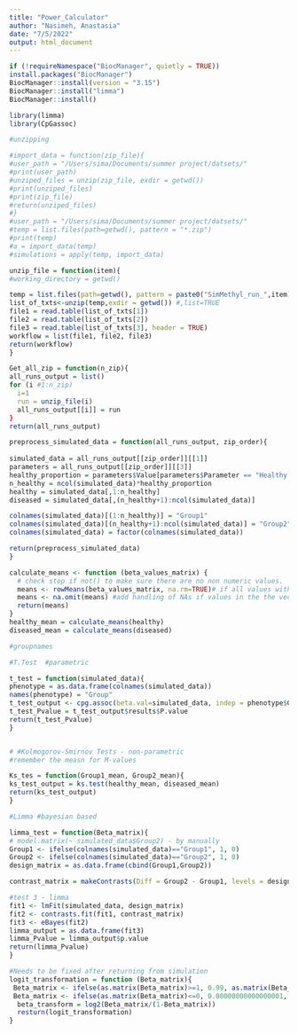 ```yaml
---
title: "Power_Calculator"
author: "Nasimeh, Anastasia"
date: "7/5/2022"
output: html_document
---
```


```r

if (!requireNamespace("BiocManager", quietly = TRUE))
install.packages("BiocManager")
BiocManager::install(version = "3.15")
BiocManager::install("limma")
BiocManager::install()

library(limma)
library(CpGassoc)

```

```r
#unzipping 

#import_data = function(zip_file){
#user_path = "/Users/sima/Documents/summer project/datsets/"
#print(user_path)
#unziped_files = unzip(zip_file, exdir = getwd())
#print(unziped_files)
#print(zip_file)
#return(unziped_files)
#}
#user_path = "/Users/sima/Documents/summer project/datsets/"
#temp = list.files(path=getwd(), pattern = "*.zip")
#print(temp)
#a = import_data(temp)
#simulations = apply(temp, import_data)

unzip_file = function(item){
#working_directory = getwd()

temp = list.files(path=getwd(), pattern = paste0("SimMethyl_run_",item))
list_of_txts<-unzip(temp,exdir = getwd()) #,list=TRUE
file1 = read.table(list_of_txts[1])
file2 = read.table(list_of_txts[2])
file3 = read.table(list_of_txts[3], header = TRUE)
workflow = list(file1, file2, file3)
return(workflow)
}

```

```r
Get_all_zip = function(n_zip){
all_runs_output = list()
for (i #1:n_zip)
  i=1
  run = unzip_file(i)
  all_runs_output[[i]] = run
}
return(all_runs_output)

```

```r
preprocess_simulated_data = function(all_runs_output, zip_order){
  
simulated_data = all_runs_output[[zip_order]][[1]]
parameters = all_runs_output[[zip_order]][[3]]
healthy_proportion = parameters$Value[parameters$Parameter == "Healthy proportion"]
n_healthy = ncol(simulated_data)*healthy_proportion
healthy = simulated_data[,1:n_healthy]
diseased = simulated_data[,(n_healthy+1):ncol(simulated_data)]

colnames(simulated_data)[(1:n_healthy)] = "Group1"
colnames(simulated_data)[(n_healthy+1):ncol(simulated_data)] = "Group2"
colnames(simulated_data) = factor(colnames(simulated_data))

return(preprocess_simulated_data)
}


```

```r
calculate_means <- function (beta_values_matrix) {
  # check stop if not() to make sure there are no non numeric values.
  means <- rowMeans(beta_values_matrix, na.rm=TRUE)# if all values within a row are NA produces NaN
  means <- na.omit(means) #add handling of NAs if values in the the vector are NAs
  return(means)
}
healthy_mean = calculate_means(healthy)
diseased_mean = calculate_means(diseased)

#groupnames


```


```r
#T.Test  #parametric

t_test = function(simulated_data){
phenotype = as.data.frame(colnames(simulated_data))
names(phenotype) = "Group"  
t_test_output <- cpg.assoc(beta.val=simulated_data, indep = phenotype$Group, logit.transform = TRUE) #indep = A vector containing the variable to be tested for association #logit.transform = transforming B-values to M-values 
t_test_Pvalue = t_test_output$results$P.value
return(t_test_Pvalue)
}



```

```r
# #Kolmogorov-Smirnov Tests - non-parametric
#remember the measn for M-values

Ks_tes = function(Group1_mean, Group2_mean){
ks_test_output = ks.test(healthy_mean, diseased_mean)
return(ks_test_output)
}


```

```r
#Limma #bayesian based 

limma_test = function(Beta_matrix){
# model.matrix(~ simulated_data$Group2) - by manually
Group1 <- ifelse(colnames(simulated_data)=="Group1", 1, 0)
Group2 <- ifelse(colnames(simulated_data)=="Group2", 1, 0)
design_matrix = as.data.frame(cbind(Group1,Group2)) 

contrast_matrix = makeContrasts(Diff = Group2 - Group1, levels = design_matrix)

#test 3 - limma 
fit1 <- lmFit(simulated_data, design_matrix)
fit2 <- contrasts.fit(fit1, contrast_matrix)
fit3 <- eBayes(fit2)
limma_output = as.data.frame(fit3)
limma_Pvalue = limma_output$p.value
return(limma_Pvalue)
}

```


```r
#Needs to be fixed after returning from simulation
logit_transformation = function (Beta_matrix){
 Beta_matrix <- ifelse(as.matrix(Beta_matrix)>=1, 0.99, as.matrix(Beta_matrix))
 Beta_matrix <- ifelse(as.matrix(Beta_matrix)<=0, 0.00000000000000001, as.matrix(Beta_matrix))
  beta_transform = log2(Beta_matrix/(1-Beta_matrix))
  resturn(logit_transformation)
}

```

```r

```

```r

```
